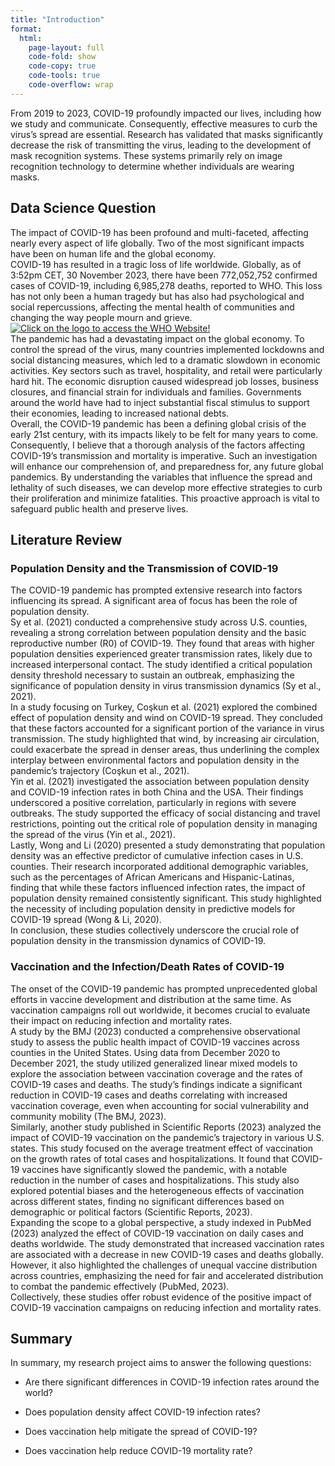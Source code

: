 ```yaml
---
title: "Introduction"
format:
  html:
    page-layout: full
    code-fold: show
    code-copy: true
    code-tools: true
    code-overflow: wrap
---
```


From 2019 to 2023, COVID-19 profoundly impacted our lives, including how we study and communicate. Consequently, effective measures to curb the virus's spread are essential. Research has validated that masks significantly decrease the risk of transmitting the virus, leading to the development of mask recognition systems. These systems primarily rely on image recognition technology to determine whether individuals are wearing masks.

## Data Science Question

The impact of COVID-19 has been profound and multi-faceted, affecting nearly every aspect of life globally. Two of the most significant impacts have been on human life and the global economy.\
COVID-19 has resulted in a tragic loss of life worldwide. Globally, as of 3:52pm CET, 30 November 2023, there have been 772,052,752 confirmed cases of COVID-19, including 6,985,278 deaths, reported to WHO. This loss has not only been a human tragedy but has also had psychological and social repercussions, affecting the mental health of communities and changing the way people mourn and grieve.\
[![Click on the logo to access the WHO Website!](pictures/logo-who.jpg)](https://covid19.who.int)\
The pandemic has had a devastating impact on the global economy. To control the spread of the virus, many countries implemented lockdowns and social distancing measures, which led to a dramatic slowdown in economic activities. Key sectors such as travel, hospitality, and retail were particularly hard hit. The economic disruption caused widespread job losses, business closures, and financial strain for individuals and families. Governments around the world have had to inject substantial fiscal stimulus to support their economies, leading to increased national debts.\
Overall, the COVID-19 pandemic has been a defining global crisis of the early 21st century, with its impacts likely to be felt for many years to come. Consequently, I believe that a thorough analysis of the factors affecting COVID-19's transmission and mortality is imperative. Such an investigation will enhance our comprehension of, and preparedness for, any future global pandemics. By understanding the variables that influence the spread and lethality of such diseases, we can develop more effective strategies to curb their proliferation and minimize fatalities. This proactive approach is vital to safeguard public health and preserve lives.

## Literature Review

### Population Density and the Transmission of COVID-19

The COVID-19 pandemic has prompted extensive research into factors influencing its spread. A significant area of focus has been the role of population density.\
Sy et al. (2021) conducted a comprehensive study across U.S. counties, revealing a strong correlation between population density and the basic reproductive number (R0) of COVID-19. They found that areas with higher population densities experienced greater transmission rates, likely due to increased interpersonal contact. The study identified a critical population density threshold necessary to sustain an outbreak, emphasizing the significance of population density in virus transmission dynamics (Sy et al., 2021).\
In a study focusing on Turkey, Coşkun et al. (2021) explored the combined effect of population density and wind on COVID-19 spread. They concluded that these factors accounted for a significant portion of the variance in virus transmission. The study highlighted that wind, by increasing air circulation, could exacerbate the spread in denser areas, thus underlining the complex interplay between environmental factors and population density in the pandemic's trajectory (Coşkun et al., 2021).\
Yin et al. (2021) investigated the association between population density and COVID-19 infection rates in both China and the USA. Their findings underscored a positive correlation, particularly in regions with severe outbreaks. The study supported the efficacy of social distancing and travel restrictions, pointing out the critical role of population density in managing the spread of the virus (Yin et al., 2021).\
Lastly, Wong and Li (2020) presented a study demonstrating that population density was an effective predictor of cumulative infection cases in U.S. counties. Their research incorporated additional demographic variables, such as the percentages of African Americans and Hispanic-Latinas, finding that while these factors influenced infection rates, the impact of population density remained consistently significant. This study highlighted the necessity of including population density in predictive models for COVID-19 spread (Wong & Li, 2020).\
In conclusion, these studies collectively underscore the crucial role of population density in the transmission dynamics of COVID-19.

### Vaccination and the Infection/Death Rates of COVID-19

The onset of the COVID-19 pandemic has prompted unprecedented global efforts in vaccine development and distribution at the same time. As vaccination campaigns roll out worldwide, it becomes crucial to evaluate their impact on reducing infection and mortality rates.\
A study by the BMJ (2023) conducted a comprehensive observational study to assess the public health impact of COVID-19 vaccines across counties in the United States. Using data from December 2020 to December 2021, the study utilized generalized linear mixed models to explore the association between vaccination coverage and the rates of COVID-19 cases and deaths. The study's findings indicate a significant reduction in COVID-19 cases and deaths correlating with increased vaccination coverage, even when accounting for social vulnerability and community mobility (The BMJ, 2023).\
Similarly, another study published in Scientific Reports (2023) analyzed the impact of COVID-19 vaccination on the pandemic's trajectory in various U.S. states. This study focused on the average treatment effect of vaccination on the growth rates of total cases and hospitalizations. It found that COVID-19 vaccines have significantly slowed the pandemic, with a notable reduction in the number of cases and hospitalizations. This study also explored potential biases and the heterogeneous effects of vaccination across different states, finding no significant differences based on demographic or political factors (Scientific Reports, 2023).\
Expanding the scope to a global perspective, a study indexed in PubMed (2023) analyzed the effect of COVID-19 vaccination on daily cases and deaths worldwide. The study demonstrated that increased vaccination rates are associated with a decrease in new COVID-19 cases and deaths globally. However, it also highlighted the challenges of unequal vaccine distribution across countries, emphasizing the need for fair and accelerated distribution to combat the pandemic effectively (PubMed, 2023).\
Collectively, these studies offer robust evidence of the positive impact of COVID-19 vaccination campaigns on reducing infection and mortality rates.

## Summary

In summary, my research project aims to answer the following questions:

- Are there significant differences in COVID-19 infection rates around the world?

- Does population density affect COVID-19 infection rates?

- Does vaccination help mitigate the spread of COVID-19?

- Does vaccination help reduce COVID-19 mortality rate?



